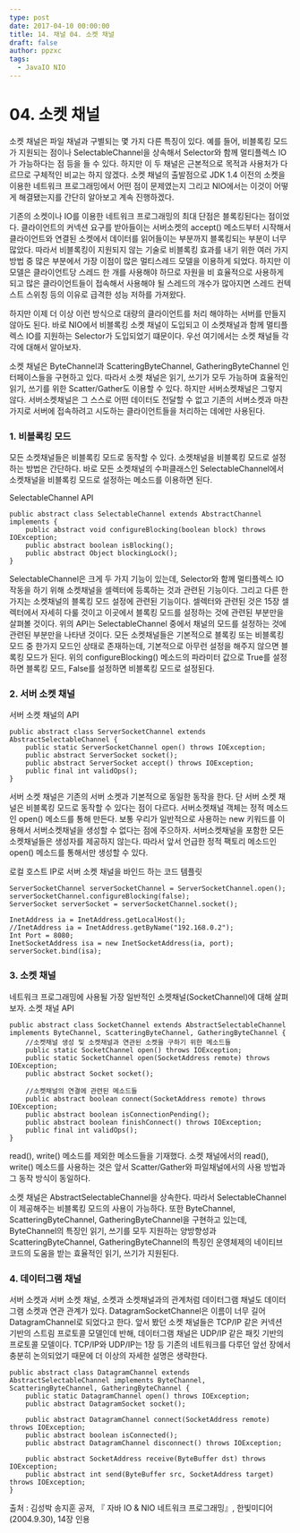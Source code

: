 ```yaml
---
type: post
date: 2017-04-10 00:00:00
title: 14. 채널 04. 소켓 채널
draft: false
author: ppzxc
tags:
  - JavaIO NIO
---
```


# 04. 소켓 채널

소켓 채널은 파일 채널과 구별되는 몇 가지 다른 특징이 있다. 예를 들어, 비블록킹 모드가 지원되는 점이나 SelectableChannel을 상속해서 Selector와 함께 멀티플렉스 IO가 가능하다는 점 등을 들 수 있다. 하지만 이 두 채널은 근본적으로 목적과 사용처가 다르므로 구체적인 비교는 하지 않겠다. 소켓 채널의 출발점으로 JDK 1.4 이전의 소켓을 이용한 네트워크 프로그래밍에서 어떤 점이 문제였는지 그리고 NIO에서는 이것이 어떻게 해결됐는지를 간단히 알아보고 계속 진행하겠다.

기존의 소켓이나 IO를 이용한 네트워크 프로그래밍의 최대 단점은 블록킹된다는 점이었다. 클라이언트의 커넥션 요구를 받아들이는 서버소켓의 accept() 메소드부터 시작해서 클라이언트와 연결된 소켓에서 데이터를 읽어들이는 부분까지 블록킹되는 부분이 너무 많았다. 따라서 비블록킹이 지원되지 않는 기술로 비블록킹 효과를 내기 위한 여러 가지 방법 중 많은 부분에서 가장 이점이 많은 멀티스레드 모델을 이용하게 되었다. 하지만 이 모델은 클라이언트당 스레드 한 개를 사용해야 하므로 자원을 비 효율적으로 사용하게 되고 많은 클라이언트들이 접속해서 사용해야 될 스레드의 개수가 많아지면 스레드 컨텍스트 스위칭 등의 이유로 급격한 성능 저하를 가져왔다.

하지만 이제 더 이상 이런 방식으로 대량의 클라이언트를 처리 해야하는 서버를 만들지 않아도 된다. 바로 NIO에서 비블록킹 소켓 채널이 도입되고 이 소켓채널과 함께 멀티플렉스 IO를 지원하는 Selector가 도입되었기 떄문이다. 우선 여기에서는 소켓 채널들 각각에 대해서 알아보자.

소켓 채널은 ByteChannel과 ScatteringByteChannel, GatheringByteChannel 인터페이스들을 구현하고 있다. 따라서 소켓 채널은 읽기, 쓰기가 모두 가능하며 효율적인 읽기, 쓰기를 위한 Scatter/Gather도 이용할 수 있다. 하지만 서버소켓채널은 그렇지 않다. 서버소켓채널은 그 스스로 어떤 데이터도 전달할 수 없고 기존의 서버소켓과 마찬가지로 서버에 접속하려고 시도하는 클라이언트들을 처리하는 데에만 사용된다.

### 1. 비블록킹 모드

모든 소켓채널들은 비블록킹 모드로 동작할 수 있다. 소켓채널을 비블록킹 모드로 설정하는 방법은 간단하다. 바로 모든 소켓채널의 수퍼클래스인 SelectableChannel에서 소켓채널을 비블록킹 모드로 설정하는 메소드를 이용하면 된다.

SelectableChannel API

```
public abstract class SelectableChannel extends AbstractChannel implements {
    public abstract void configureBlocking(boolean block) throws IOException;
    public abstract boolean isBlocking();
    public abstract Object blockingLock();
}

```

SelectableChannel은 크게 두 가지 기능이 있는데, Selector와 함께 멀티플렉스 IO 작동을 하기 위해 소켓채널을 셀렉터에 등록하는 것과 관련된 기능이다. 그리고 다른 한가지는 소켓채널의 블록킹 모드 설정에 관련된 기능이다. 셀렉터와 관련된 것은 15장 셀렉터에서 자세히 다룰 것이고 이곳에서 블록킹 모드를 설정하는 것에 관련된 부분만을 살펴볼 것이다. 위의 API는 SelectableChannel 중에서 채널의 모드를 설정하는 것에 관련된 부분만을 나타낸 것이다. 모든 소켓채널들은 기본적으로 블록킹 또는 비블록킹 모드 중 한가지 모드인 상태로 존재하는데, 기본적으로 아무런 설정을 해주지 않으면 블록킹 모드가 된다. 위의 configureBlocking() 메소드의 파라미터 값으로 True를 설정하면 블록킹 모드, False를 설정하면 비블록킹 모드로 설정된다.

### 2. 서버 소켓 채널

서버 소켓 채널의 API

```
public abstract class ServerSocketChannel extends AbstractSelectableChannel {
    public static ServerSocketChannel open() throws IOException;
    public abstract ServerSocket socket();
    public abstract ServerSocket accept() throws IOException;
    public final int validOps();
}

```

서버 소켓 채널은 기존의 서버 소켓과 기본적으로 동일한 동작을 한다. 단 서버 소켓 채널은 비블록킹 모드로 동작할 수 있다는 점이 다르다. 서버소켓채널 객체는 정적 메소드인 open() 메소드를 통해 만든다. 보통 우리가 일반적으로 사용하는 new 키워드를 이용해서 서버소켓채널을 생성할 수 없다는 점에 주으하자. 서버소켓채널을 포함한 모든 소켓채널들은 생성자를 제공하지 않는다. 따라서 앞서 언급한 정적 팩토리 메소드인 open() 메소드를 통해서만 생성할 수 있다.

로컬 호스트 IP로 서버 소켓 채널을 바인드 하는 코드 템플릿

```
ServerSocketChannel serverSocketChannel = ServerSocketChannel.open();
serverSocketChannel.configureBlocking(false);
ServerSocket serverSocket = serverSocketChannel.socket();

InetAddress ia = InetAddress.getLocalHost();
//InetAddress ia = InetAddress.getByName("192.168.0.2");
Int Port = 8080;
InetSocketAddress isa = new InetSocketAddress(ia, port);
serverSocket.bind(isa);

```

### 3. 소켓 채널

네트워크 프로그래밍에 사용될 가장 일반적인 소켓채널(SocketChannel)에 대해 살펴보자.
소켓 채널 API

```
public abstract class SocketChannel extends AbstractSelectableChannel implements ByteChannel, ScatteringByteChannel, GatheringByteChannel {
    //소켓채널 생성 및 소켓채널과 연관된 소켓을 구하기 위한 메소드들
    public static SocketChannel open() throws IOException;
    public static SocketChannel open(SocketAddress remote) throws IOException;
    public abstract Socket socket();

    //소켓채널의 연결에 관련된 메소드들
    public abstract boolean connect(SocketAddress remote) throws IOException;
    public abstract boolean isConnectionPending();
    public abstract boolean finishConnect() throws IOException;
    public final int validOps();
}

```

read(), write() 메소드를 제외한 메소드들을 기재했다. 소켓 채널에서의 read(), write() 메소드를 사용하는 것은 앞서 Scatter/Gather와 파일채널에서의 사용 방법과 그 동작 방식이 동일하다.

소켓 채널은 AbstractSelectableChannel을 상속한다. 따라서 SelectableChannel이 제공해주는 비블록킹 모드의 사용이 가능하다. 또한 ByteChannel, ScatteringByteChannel, GatheringByteChannel을 구현하고 있는데, ByteChannel의 특징인 읽기, 쓰기를 모두 지원하는 양방향성과 ScatteringByteChannel, GatheringByteChannel의 특징인 운영체제의 네이티브 코드의 도움을 받는 효율적인 읽기, 쓰기가 지원된다.

### 4. 데이터그램 채널

서버 소켓과 서버 소켓 채널, 소켓과 소켓채널과의 관계처럼 데이터그램 채널도 데이터그램 소켓과 연관 관계가 있다. DatagramSocketChannel은 이름이 너무 길어 DatagramChannel로 되었다고 한다. 앞서 봤던 소켓 채널들은 TCP/IP 같은 커넥션 기반의 스트림 프로토콜 모델인데 반해, 데이터그램 채널은 UDP/IP 같은 패킷 기반의 프로토콜 모델이다. TCP/IP와 UDP/IP는 1장 등 기존의 네트워크를 다루던 앞선 장에서 충분히 논의되었기 때문에 더 이상의 자세한 설명은 생략한다.

```
public abstract class DatagramChannel extends AbstractSelectableChannel implements ByteChannel, ScatteringByteChannel, GatheringByteChannel {
    public static DatagramChannel open() throws IOException;
    public abstract DatagramSocket socket();

    public abstract DatagramChannel connect(SocketAddress remote) throws IOException;
    public abstract boolean isConnected();
    public abstract DatagramChannel disconnect() throws IOException;

    public abstract SocketAddress receive(ByteBuffer dst) throws IOException;
    public abstract int send(ByteBuffer src, SocketAddress target) throws IOException;
}

```

출처 : 김성박 송지훈 공저, 『 자바 IO & NIO 네트워크 프로그래밍』, 한빛미디어(2004.9.30), 14장 인용
